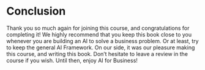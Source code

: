 # Conclusion{-}

Thank you so much again for joining this course, and congratulations for completing it! We highly recommend that you keep this book close to you whenever you are building an AI to solve a business problem. Or at least, try to keep the general AI Framework. On our side, it was our pleasure making this course, and writing this book. Don't hesitate to leave a review in the course if you wish. Until then, enjoy AI for Business!


